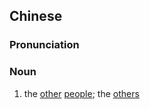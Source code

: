 {{also|余人}}
==Chinese==
{{zh-forms|s=余人}}

===Pronunciation===
{{zh-pron
|m=yúrén
|cat=n
}}

===Noun===
{{zh-noun}}

# {{lb|zh|archaic}} the [[other]] [[people]]; the [[other]]s